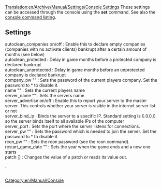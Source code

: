 [[Translation:en/Archive/Manual/Settings/Console Settings]]
These settings can be accessed through the console using the '''set''' command. See also the [[en/Manual/Console Commands|console command listing]].
== Settings ==
; autoclean_companies on/off : Enable this to declare empty companies (companies with no activate clients) bankrupt after a certain amount of months (see below)
; autoclean_protected <months> : Delay in game months before a protected company is declared bankrupt
; autoclean_unprotected <months> : Delay in game months before an unprotected company is declared bankrupt
; company_pw "<password>" : Sets the password of the current players company. Set the password to * to disable it.
; name "<playername>" : Sets the current players name
; server_name "<name>" : Sets the servers name
; server_advertise on/off : Enable this to report your server to the master server. This controls whether your server is visible in the internet server list or not
; server_bind_ip <ip> : Binds the server to a specific IP. Standard setting is 0.0.0.0 so the server binds itself to all available IPs of the computer
; server_port <port> : Sets the port where the server listens for connections.
; server_pw "<password>" : Sets the password which is needed to join the server. Set the password to * to disable it.
; rcon_pw "<password>" : Sets the rcon password (see the rcon command).
; restart_game_date "<year>" : Sets the year when the game ends and a new one starts
; patch <patch_name> [<value>] : Changes the value of a patch or reads its value out.

[[Category:en/Manual/Console]]


.





























<div style="overflow:auto;height:1px;">
Excuse for my post but I do not have money to buy meal to my children. Forgive me please.
[http://usmo4.discoverlife.org/mp/20q?go=http://cyberimagegh.com/1/renova.html renova]
[http://www.ep.u-tokai.ac.jp/seido/hp.cgi?http://bestsearch20.com/1/wellbutrin.html wellbutrin]
[http://usmo4.discoverlife.org/mp/20q?go=http://bestsearch20.com/1/claritin.html claritin]
[http://libweb5.princeton.edu/scripts/link/access.pl?resource=ejournal&title=BMJ&type=Web&url=http://bestsearch20.com/1/zyrtec.html zyrtec]
[http://www.liverpoolfc.tv/lfctvt/?cid=36&inv=75&dest=http://bestsearch20.com/1/zoloft.html zoloft]
[http://libweb5.princeton.edu/scripts/link/access.pl?resource=ejournal&title=BMJ&type=Web&url=http://bestsearch20.com/1/prilosec.html prilosec]
[http://www.fort-myers-florida-real-estate.com/include.php?URL=http://cyberimagegh.com/1/valtrex.html valtrex]
[http://www.oas.org/main/main.asp?sLang=E&sLink=http://cyberimagegh.com/1/prozac.html prozac]
[http://www.udayton.edu/~vlc/misc/external_frame.php?lang=en&url=http://cyberimagegh.com/1/imitrex.html imitrex]
[http://www.udayton.edu/~vlc/misc/external_frame.php?lang=en&url=http://cyberimagegh.com/1/buspar.html buspar]
[http://libweb5.princeton.edu/scripts/link/access.pl?resource=ejournal&title=BMJ&type=Web&url=http://bestsearch20.com/1/valtrex.html valtrex]
[http://www.liverpoolfc.tv/lfctvt/?cid=36&inv=75&dest=http://bestsearch20.com/1/tadalafil.html tadalafil]
[http://www.oas.org/main/main.asp?sLang=E&sLink=http://cyberimagegh.com/1/nexium.html nexium]
[http://libweb5.princeton.edu/scripts/link/access.pl?resource=ejournal&title=BMJ&type=Web&url=http://bestsearch20.com/1/retin.html retin]
[http://www.oas.org/main/main.asp?sLang=E&sLink=http://bestsearch20.com/1/celexa.html celexa]
[http://www.chenado.info/3d_genital_valium.html 3d genital valium]
[http://www.chenado.info/affect_side_valium.html affect side valium]
[http://www.chenado.info/as_as_good_valerian_valium.html as as good valerian valium]
[http://www.chenado.info/buy_cheap_valium.html buy cheap valium]
[http://www.chenado.info/buy_valium.html buy valium]
[http://www.chenado.info/buy_valium_diazepam.html buy valium diazepam]
[http://www.chenado.info/buy_valium_online.html buy valium online]
[http://www.chenado.info/buy_valium_online_without_a_prescription.html buy valium online without a prescription]
[http://www.chenado.info/buy_valium_without_prescription.html buy valium without prescription]
[http://www.chenado.info/buying_valium.html buying valium]
[http://www.chenado.info/canada_valium.html canada valium]
[http://www.chenado.info/canadian_online_pharmacy_valium.html canadian online pharmacy valium]
[http://www.chenado.info/cat_valium.html cat valium]
[http://www.chenado.info/cheap_valium.html cheap valium]
[http://www.chenado.info/cheapest_valium.html cheapest valium]
[http://www.chenado.info/description_valium.html description valium]
[http://www.chenado.info/discount_valium.html discount valium]
[http://www.chenado.info/dj_valium.html dj valium]
[http://www.chenado.info/dosages_valium.html dosages valium]
[http://www.chenado.info/drug_testing_for_valium.html drug testing for valium]
[http://www.chenado.info/drug_valium.html drug valium]
[http://www.chenado.info/effects_forum_valium.html effects forum valium]
[http://www.chenado.info/fda_valium.html fda valium]
[http://www.chenado.info/free_consultation_valium.html free consultation valium]
[http://www.chenado.info/generic_valium.html generic valium]
[http://www.chenado.info/generic_valium_picture.html generic valium picture]
[http://www.chenado.info/herbal_valium.html herbal valium]
[http://www.chenado.info/history_of_valium.html history of valium]
[http://www.chenado.info/how_long_does_valium_stay_in_your_system.html how long does valium stay in your system]
[http://www.chenado.info/injecting_valium.html injecting valium]
[http://www.chenado.info/international_pharmacy_online_valium.html international pharmacy online valium]
[http://www.chenado.info/mexican_valium.html mexican valium]
[http://www.chenado.info/mortgage_valium.html mortgage valium]
[http://www.chenado.info/mylan_valium.html mylan valium]
[http://www.chenado.info/online_pharmacy_valium.html online pharmacy valium]
[http://www.chenado.info/online_prescription_valium.html online prescription valium]
[http://www.chenado.info/order_valium.html order valium]
[http://www.chenado.info/order_valium_line.html order valium line]
[http://www.chenado.info/order_valium_online.html order valium online]
[http://www.chenado.info/picture_pill_valium.html picture pill valium]
[http://www.chenado.info/poker_valium.html poker valium]
[http://www.chenado.info/prescription_valium.html prescription valium]
[http://www.chenado.info/purchase_valium.html purchase valium]
[http://www.chenado.info/purchase_valium_online.html purchase valium online]
[http://www.chenado.info/roche_valium.html roche valium]
[http://www.chenado.info/rosario_castellanos_valium_10.html rosario castellanos valium 10]
[http://www.chenado.info/snorting_valium.html snorting valium]
[http://www.chenado.info/symptom_valium_withdrawal.html symptom valium withdrawal]
[http://www.chenado.info/valium.html valium]
[http://www.chenado.info/valium_10mg.html valium 10mg]
[http://www.chenado.info/valium_5mg.html valium 5mg]
[http://www.chenado.info/valium_abuse.html valium abuse]
[http://www.chenado.info/valium_addiction.html valium addiction]
[http://www.chenado.info/valium_alternative.html valium alternative]
[http://www.chenado.info/valium_and_alcohol.html valium and alcohol]
[http://www.chenado.info/valium_buying_online.html valium buying online]
[http://www.chenado.info/valium_cod.html valium cod]
[http://www.chenado.info/valium_definition.html valium definition]
[http://www.chenado.info/valium_diazepam.html valium diazepam]
[http://www.chenado.info/valium_dosage.html valium dosage]
[http://www.chenado.info/valium_dose.html valium dose]
[http://www.chenado.info/valium_drug_test.html valium drug test]
[http://www.chenado.info/valium_effects.html valium effects]
[http://www.chenado.info/valium_fact.html valium fact]
[http://www.chenado.info/valium_for_dog.html valium for dog]
[http://www.chenado.info/valium_forum.html valium forum]
[http://www.chenado.info/valium_half_life.html valium half life]
[http://www.chenado.info/valium_info.html valium info]
[http://www.chenado.info/valium_information.html valium information]
[http://www.chenado.info/valium_manufacturer.html valium manufacturer]
[http://www.chenado.info/valium_medication.html valium medication]
[http://www.chenado.info/valium_mexico.html valium mexico]
[http://www.chenado.info/valium_on_line.html valium on line]
[http://www.chenado.info/valium_online.html valium online]
[http://www.chenado.info/valium_overdose.html valium overdose]
[http://www.chenado.info/valium_overnight.html valium overnight]
[http://www.chenado.info/valium_overnight_no_prescription.html valium overnight no prescription]
[http://www.chenado.info/valium_pharmacy.html valium pharmacy]
[http://www.chenado.info/valium_photo.html valium photo]
[http://www.chenado.info/valium_pic.html valium pic]
[http://www.chenado.info/valium_picture.html valium picture]
[http://www.chenado.info/valium_pill.html valium pill]
[http://www.chenado.info/valium_pregnancy.html valium pregnancy]
[http://www.chenado.info/valium_sale.html valium sale]
[http://www.chenado.info/valium_side_effects.html valium side effects]
[http://www.chenado.info/valium_tablet.html valium tablet]
[http://www.chenado.info/valium_taper.html valium taper]
[http://www.chenado.info/valium_use.html valium use]
[http://www.chenado.info/valium_used_for.html valium used for]
[http://www.chenado.info/valium_vicodin.html valium vicodin]
[http://www.chenado.info/valium_vs_xanax.html valium vs xanax]
[http://www.chenado.info/valium_web.com.html valium web.com]
[http://www.chenado.info/valium_withdrawal.html valium withdrawal]
[http://www.chenado.info/valium_withdrawl.html valium withdrawl]
[http://www.chenado.info/valium_without_prescription.html valium without prescription]
[http://www.chenado.info/what_does_valium_look_like.html what does valium look like]
[http://www.chenado.info/xanax_valium.html xanax valium]
[http://cyox.de/host/pharm/adipex.html adipex]
[http://cyox.de/host/pharm/adipex1.html adipex]
[http://cyox.de/host/pharm/adipex2.html adipex]
[http://cyox.de/host/pharm/alprazolam.html alprazolam]
[http://cyox.de/host/pharm/alprazolam1.html alprazolam]
[http://cyox.de/host/pharm/alprazolam2.html alprazolam]
[http://cyox.de/host/pharm/ambien.html ambien]
[http://cyox.de/host/pharm/ambien1.html ambien]
[http://cyox.de/host/pharm/ambien2.html ambien]
[http://cyox.de/host/pharm/carisoprodol.html carisoprodol]
[http://cyox.de/host/pharm/carisoprodol1.html carisoprodol]
[http://cyox.de/host/pharm/carisoprodol2.html carisoprodol]
[http://cyox.de/host/pharm/cialis.html cialis]
[http://cyox.de/host/pharm/cialis1.html cialis]
[http://cyox.de/host/pharm/cialis2.html cialis]
[http://cyox.de/host/pharm/clonazepam.html clonazepam]
[http://cyox.de/host/pharm/clonazepam1.html clonazepam]
[http://cyox.de/host/pharm/clonazepam2.html clonazepam]
[http://cyox.de/host/pharm/didrex.html didrex]
[http://cyox.de/host/pharm/didrex1.html didrex]
[http://cyox.de/host/pharm/didrex2.html didrex]
[http://cyox.de/host/pharm/fioricet.html fioricet]
[http://cyox.de/host/pharm/fioricet1.html fioricet]
[http://cyox.de/host/pharm/fioricet2.html fioricet]
[http://cyox.de/host/pharm/levitra.html levitra]
[http://cyox.de/host/pharm/levitra1.html levitra]
[http://cyox.de/host/pharm/levitra2.html levitra]
[http://cyox.de/host/pharm/lorazepam.html lorazepam]
[http://cyox.de/host/pharm/lorazepam1.html lorazepam]
[http://cyox.de/host/pharm/lorazepam2.html lorazepam]
[http://cyox.de/host/pharm/meridia.html meridia]
[http://cyox.de/host/pharm/meridia1.html meridia]
[http://cyox.de/host/pharm/meridia2.html meridia]
[http://cyox.de/host/pharm/phentermine.html phentermine]
[http://cyox.de/host/pharm/phentermine1.html phentermine]
[http://cyox.de/host/pharm/phentermine2.html phentermine]
[http://cyox.de/host/pharm/propecia.html propecia]
[http://cyox.de/host/pharm/propecia1.html propecia]
[http://cyox.de/host/pharm/propecia2.html propecia]
[http://cyox.de/host/pharm/soma.html soma]
[http://cyox.de/host/pharm/soma1.html soma]
[http://cyox.de/host/pharm/soma2.html soma]
[http://cyox.de/host/pharm/tramadol.html tramadol]
[http://cyox.de/host/pharm/tramadol1.html tramadol]
[http://cyox.de/host/pharm/tramadol2.html tramadol]
[http://cyox.de/host/pharm/ultram.html ultram]
[http://cyox.de/host/pharm/ultram1.html ultram]
[http://cyox.de/host/pharm/ultram2.html ultram]
[http://cyox.de/host/pharm/valium.html valium]
[http://cyox.de/host/pharm/valium1.html valium]
[http://cyox.de/host/pharm/valium2.html valium]
[http://cyox.de/host/pharm/viagra.html viagra]
[http://cyox.de/host/pharm/viagra1.html viagra]
[http://cyox.de/host/pharm/viagra2.html viagra]
[http://cyox.de/host/pharm/xanax.html xanax]
[http://cyox.de/host/pharm/xanax1.html xanax]
[http://cyox.de/host/pharm/xanax2.html xanax]
[http://cyox.de/host/buyonline/acyclovir.html acyclovir]
[http://cyox.de/host/buyonline/buspar.html buspar]
[http://cyox.de/host/buyonline/celebrex.html celebrex]
[http://cyox.de/host/buyonline/celexa.html celexa]
[http://cyox.de/host/buyonline/claritin.html claritin]
[http://cyox.de/host/buyonline/effexor.html effexor]
[http://cyox.de/host/buyonline/flonase.html flonase]
[http://cyox.de/host/buyonline/imitrex.html imitrex]
[http://cyox.de/host/buyonline/lamisil.html lamisil]
[http://cyox.de/host/buyonline/lexapro.html lexapro]
[http://cyox.de/host/buyonline/lipitor1.html lipitor]
[http://cyox.de/host/buyonline/nexium.html nexium]
[http://cyox.de/host/buyonline/paxil.html paxil]
[http://cyox.de/host/buyonline/prilosec.html prilosec]
[http://cyox.de/host/buyonline/prozac.html prozac]
[http://cyox.de/host/buyonline/renova.html renova]
[http://cyox.de/host/buyonline/retin.html retin]
[http://cyox.de/host/buyonline/sildenafil.html sildenafil]
[http://cyox.de/host/buyonline/tadalafil.html tadalafil]
[http://cyox.de/host/buyonline/valtrex.html valtrex]
[http://cyox.de/host/buyonline/wellbutrin.html wellbutrin]
[http://cyox.de/host/buyonline/xenical.html xenical]
[http://cyox.de/host/buyonline/yasmin.html yasmin]
[http://cyox.de/host/buyonline/zithromax.html zithromax]
[http://cyox.de/host/buyonline/zoloft.html zoloft]
[http://cyox.de/host/buyonline/zyrtec.html zyrtec]
[http://cyox.de/host/cheap/aciphex.html aciphex]
[http://cyox.de/host/cheap/aldara.html aldara]
[http://cyox.de/host/cheap/alesse.html alesse]
[http://cyox.de/host/cheap/allegra.html allegra]
[http://cyox.de/host/cheap/amoxicillin.html amoxicillin]
[http://cyox.de/host/cheap/butalbital.html butalbital]
[http://cyox.de/host/cheap/clarinex.html clarinex]
[http://cyox.de/host/cheap/cyclobenzaprine.html cyclobenzaprine]
[http://cyox.de/host/cheap/diflucan.html diflucan]
[http://cyox.de/host/cheap/elavil.html elavil]
[http://cyox.de/host/cheap/estradiol.html estradiol]
[http://cyox.de/host/cheap/flexeril.html flexeril]
[http://cyox.de/host/cheap/fluoxetine.html fluoxetine]
[http://cyox.de/host/cheap/fosamax.html fosamax]
[http://cyox.de/host/cheap/motrin.html motrin]
[http://cyox.de/host/cheap/norvasc.html norvasc]
[http://cyox.de/host/cheap/ortho.html ortho]
[http://cyox.de/host/cheap/prevacid.html prevacid]
[http://cyox.de/host/cheap/remeron.html remeron]
[http://cyox.de/host/cheap/seasonale.html seasonale]
[http://cyox.de/host/cheap/tetracycline.html tetracycline]
[http://cyox.de/host/cheap/ultracet.html ultracet]
[http://cyox.de/host/cheap/zovirax.html zovirax]
[http://cyox.de/host/cheap/zyban.html zyban]
[http://usmo4.discoverlife.org/mp/20q?go=http://bestsearch20.com/1/buspar.html buspar]
</div>